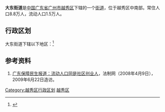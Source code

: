 {{中国乡级行政区
| 行政区全称 = 大东街道
| 景观照片文件名 = Gdpeoplehospital.jpg
| 景观照片描述 = 位于大东街道的广东省人民医院
| 汉语拼音 = 
| 通用拼音 = 
| 注音符號 = 
| 其它标音类型1 = 
| 其它标音1 = 
| 其它标音类型2 = 
| 其它标音2 = 
| 其它语言类型1 = 
| 其它语言地名1 = 
| 其它语言类型2 = 
| 其它语言地名2 = 
| 上级行政区 = [[广东省|广东省]][[广州市|广州市]][[越秀区|越秀区]]
| 行政区类别 = [[街道_(行政区划)|街道]]
| 行政区划代码 = 
| 地理坐标 = 
| 总面积 = 
| 户籍人口 = 
| 户籍人口年份 = 
| 常住人口 = 8.8万人
| 常住人口年份 = 
| 人口密度 = 
| 行政区划 =  
| 官方网站 = 
| 政府驻地 = 
| 邮政编码 = 
| 毗邻行政区 = 
| 位置图文件名 = 
| 位置图描述 = 
|44/01/04/019/000
}}
'''大东街道'''是[[中华人民共和国|中国]][[广东省|广东省]][[广州市|广州市]][[越秀区|越秀区]]下辖的一个[[街道_(行政区划)|街道]]，位于越秀区中南部。常住人口8.8万人，流动人口1.5万人。

== 行政区划 ==
大东街道下辖以下地区：<ref>{{PRC admin/ref sgc|44/01/04/019/000}}</ref>

{{PRC admin/children|44/01/04/019/000}}

==参考资料==
{{reflist}}
#[http://www.legaldaily.com.cn/0705/2008-04/09/content_829729.htm 广东保障民生报道：流动人口同是社区创业人]，法制网（2008年4月9日），2009年6月22日造访。

{{广州小作品}}
{{越秀区行政区划}}
[[Category:越秀区行政区划|Category:越秀区行政区划]]
[[Category:广州街道_(行政区划)|越秀区]]